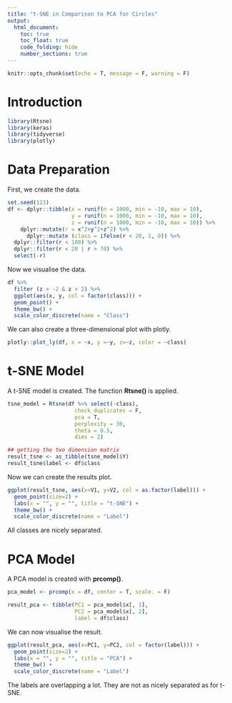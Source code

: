 ```yaml
---
title: "t-SNE in Comparison to PCA for Circles"
output: 
  html_document:
    toc: true
    toc_float: true
    code_folding: hide
    number_sections: true
---
```


```r
knitr::opts_chunk$set(echo = T, message = F, warning = F)
```

# Introduction

```r
library(Rtsne)
library(keras)
library(tidyverse)
library(plotly)
```

# Data Preparation

First, we create the data.

```r
set.seed(123)
df <- dplyr::tibble(x = runif(n = 1000, min = -10, max = 10),
                    y = runif(n = 1000, min = -10, max = 10),
                    z = runif(n = 1000, min = -10, max = 10)) %>%
    dplyr::mutate(r = x^2+y^2+z^2) %>% 
      dplyr::mutate (class = ifelse(r < 20, 1, 0)) %>%
  dplyr::filter(r < 100) %>% 
  dplyr::filter(r < 20 | r > 70) %>% 
  select(-r)
```

Now we visualise the data.

```r
df %>% 
  filter (z > -2 & z < 2) %>% 
  ggplot(aes(x, y, col = factor(class))) + 
  geom_point() +
  theme_bw() + 
  scale_color_discrete(name = "Class")
```

We can also create a three-dimensional plot with plotly.

```r
plotly::plot_ly(df, x = ~x, y =~y, z=~z, color = ~class)
```


# t-SNE Model

A t-SNE model is created. The function **Rtsne()** is applied.

```r
tsne_model = Rtsne(df %>% select(-class),
                     check_duplicates = F, 
                     pca = T, 
                     perplexity = 30, 
                     theta = 0.5, 
                     dims = 2)

## getting the two dimension matrix
result_tsne <- as_tibble(tsne_model$Y)  
result_tsne$label <- df$class
```

Now we can create the results plot.

```r
ggplot(result_tsne, aes(x=V1, y=V2, col = as.factor(label))) +  
  geom_point(size=2) +
  labs(x = "", y = "", title = "t-SNE") + 
  theme_bw() + 
  scale_color_discrete(name = "Label")
```

All classes are nicely separated.

# PCA Model

A PCA model is created with **prcomp()**.

```r
pca_model <- prcomp(x = df, center = T, scale. = F)

result_pca <- tibble(PC1 = pca_model$x[, 1],
                     PC2 = pca_model$x[, 2],
                     label = df$class)
```

We can now visualise the result.

```r
ggplot(result_pca, aes(x=PC1, y=PC2, col = factor(label))) +  
  geom_point(size=2) +
  labs(x = "", y = "", title = "PCA") + 
  theme_bw() + 
  scale_color_discrete(name = "Label")
```

The labels are overlapping a lot. They are not as nicely separated as for t-SNE.